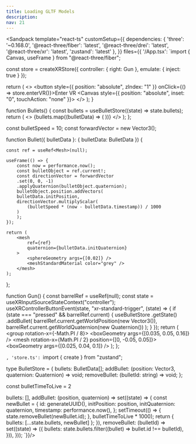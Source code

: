 ```yaml
---
title: Loading GLTF Models
description: 
nav: 21
---
```



<Sandpack
  template="react-ts"
  customSetup={{
    dependencies: {
      'three': '~0.168.0',
      '@react-three/fiber': 'latest',
      '@react-three/drei': 'latest',
      '@react-three/xr': 'latest',
      'zustand': 'latest'
    },
  }}
  files={{
    '/App.tsx': `import { Canvas, useFrame } from "@react-three/fiber";

const store = createXRStore({ controller: { right: Gun }, emulate: { inject: true } });

  return (
    <>
      <button style={{ position: "absolute", zIndex: "1" }} onClick={() => store.enterVR()}>Enter VR</button>
      <Canvas style={{ position: "absolute", inset: "0", touchAction: "none" }}>
        <XR store={store}>
            <Environment preset="warehouse" />
            <Bullets />
        </XR>
      </Canvas>
    </>
  );
}

function Bullets() {
  const bullets = useBulletStore((state) => state.bullets);
  return (
    <>
      {bullets.map((bulletData) => (
        <Bullet bulletData={bulletData} key={bulletData.id} />
      ))}
    </>
  );
};

const bulletSpeed = 10;
const forwardVector = new Vector3();

function Bullet({ bulletData }: { bulletData: BulletData }) {

    const ref = useRef<Mesh>(null);

    useFrame(() => {
        const now = performance.now();
        const bulletObject = ref.current!;
        const directionVector = forwardVector
        .set(0, 0, -1)
        .applyQuaternion(bulletObject.quaternion);
        bulletObject.position.addVectors(
        bulletData.initPosition,
        directionVector.multiplyScalar(
            (bulletSpeed * (now - bulletData.timestamp)) / 1000
        )
        );
    });

    return (
        <mesh
            ref={ref}
            quaternion={bulletData.initQuaternion}
        >
            <sphereGeometry args={[0.02]} />
            <meshStandardMaterial color="grey" />
        </mesh>
    );
};

function Gun() {
  const barrelRef = useRef<Mesh>(null);
  const state = useXRInputSourceStateContext("controller");
  useXRControllerButtonEvent(state, "xr-standard-trigger", (state) => {
    if (state === "pressed" && barrelRef.current) {
      useBulletStore
        .getState()
        .addBullet(
          barrelRef.current.getWorldPosition(new Vector3()),
          barrelRef.current.getWorldQuaternion(new Quaternion())
        );
    }
  });
return (
    <group rotation-x={-Math.PI / 8}>
        <mesh ref={barrelRef}>
            <boxGeometry args={[0.035, 0.05, 0.16]} />
            <meshStandardMaterial color="orange" />
        </mesh>
        <mesh rotation-x={Math.PI / 2} position={[0, -0.05, 0.05]}>
            <boxGeometry args={[0.025, 0.04, 0.1]} />
            <meshStandardMaterial color="grey" />
        </mesh>
    </group>
); };

`, 'store.ts': `import { create } from "zustand";

type BulletStore = {
  bullets: BulletData[];
  addBullet: (position: Vector3, quaternion: Quaternion) => void;
  removeBullet: (bulletId: string) => void;
};

const bulletTimeToLive = 2

  bullets: [],
  addBullet: (position, quaternion) =>
    set((state) => {
      const newBullet = {
        id: generateUUID(),
        initPosition: position,
        initQuaternion: quaternion,
        timestamp: performance.now(),
      };
      setTimeout(() => {
        state.removeBullet(newBullet.id);
      }, bulletTimeToLive * 1000);
      return { bullets: [...state.bullets, newBullet] };
    }),
  removeBullet: (bulletId) =>
    set((state) => ({
      bullets: state.bullets.filter((bullet) => bullet.id !== bulletId),
    })),
}));
`}}/>